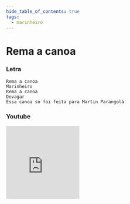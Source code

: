 ```yaml
---
hide_table_of_contents: true
tags:
  - marinheiro
---
```


# Rema a canoa

### Letra

```text
Rema a canoa
Marinheiro
Rema a canoa
Devagar
Essa canoa só foi feita para Martin Parangolá
```

### Youtube

<iframe
  width="200"
  height="200"
  src="https://www.youtube.com/embed/aRbOhgkd_xo"
  title="YouTube video player"
  frameborder="0"
  allow="accelerometer; autoplay; clipboard-write; encrypted-media; gyroscope; picture-in-picture; web-share"
  referrerpolicy="strict-origin-when-cross-origin"
  allowfullscreen
></iframe>
